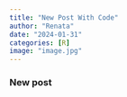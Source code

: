 ```yaml
---
title: "New Post With Code"
author: "Renata"
date: "2024-01-31"
categories: [R]
image: "image.jpg"
---
```


### New post
